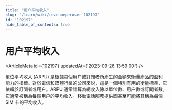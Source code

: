 ```yaml
---
title: "用户平均收入"
slug: "/learn/wiki/revenueperuser-102197"
id: "102197"
hide_table_of_contents: true
---
```



# 用户平均收入

<ArticleMeta id={102197} updatedAt={'2023-09-26 13:59:00'} />
<div className='border-solid border-b border-t-0 my-4 border-[var(--ifm-color-gray-300)]' />

單位平均收入 (ARPU) 是根據每個用户或訂閲者所產生的金額來衡量產品的盈利能力的指標。對於電信和媒體行業的公司來説，這是一個特別有用的衡量標準，它依賴於訂閲者或用户。ARPU 通常計算為總收入除以單位數、用户數或訂閲者數。它通常被稱為每個用户的平均收入。移動電話服務提供商甚至可能將其稱為每個 SIM 卡的平均收入。
